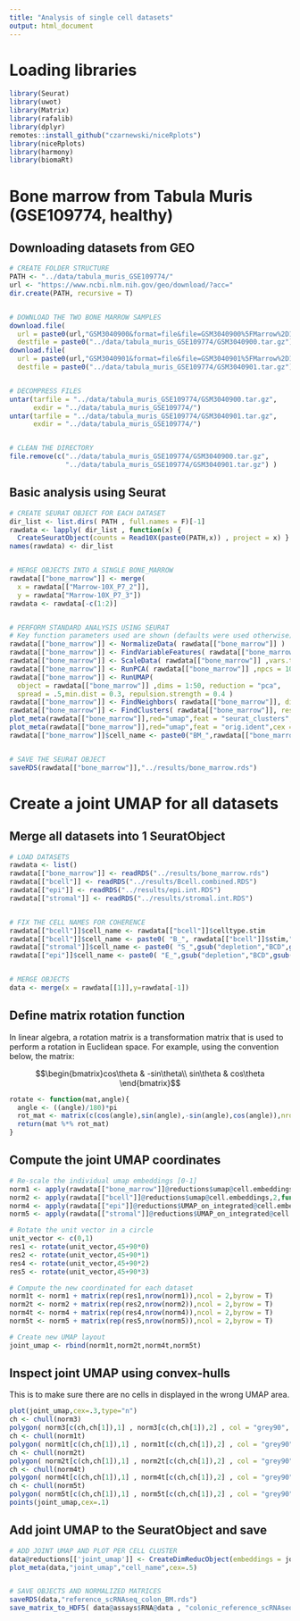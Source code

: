 ```yaml
---
title: "Analysis of single cell datasets"
output: html_document
---
```



# Loading libraries

```r
library(Seurat)
library(uwot)
library(Matrix)
library(rafalib)
library(dplyr)
remotes::install_github("czarnewski/niceRplots")
library(niceRplots)
library(harmony)
library(biomaRt)
```


# Bone marrow from Tabula Muris (GSE109774, healthy)

## Downloading datasets from GEO

```r
# CREATE FOLDER STRUCTURE
PATH <- "../data/tabula_muris_GSE109774/"
url <- "https://www.ncbi.nlm.nih.gov/geo/download/?acc="
dir.create(PATH, recursive = T)


# DOWNLOAD THE TWO BONE MARROW SAMPLES
download.file(
  url = paste0(url,"GSM3040900&format=file&file=GSM3040900%5FMarrow%2D10X%5FP7%5F2%2Etar%2Egz"),
  destfile = paste0("../data/tabula_muris_GSE109774/GSM3040900.tar.gz"))
download.file(
  url = paste0(url,"GSM3040901&format=file&file=GSM3040901%5FMarrow%2D10X%5FP7%5F3%2Etar%2Egz"),
  destfile = paste0("../data/tabula_muris_GSE109774/GSM3040901.tar.gz"))


# DECOMPRESS FILES
untar(tarfile = "../data/tabula_muris_GSE109774/GSM3040900.tar.gz",
      exdir = "../data/tabula_muris_GSE109774/")
untar(tarfile = "../data/tabula_muris_GSE109774/GSM3040901.tar.gz",
      exdir = "../data/tabula_muris_GSE109774/")


# CLEAN THE DIRECTORY
file.remove(c("../data/tabula_muris_GSE109774/GSM3040900.tar.gz",
              "../data/tabula_muris_GSE109774/GSM3040901.tar.gz") )
```


## Basic analysis using Seurat

```r
# CREATE SEURAT OBJECT FOR EACH DATASET
dir_list <- list.dirs( PATH , full.names = F)[-1]
rawdata <- lapply( dir_list , function(x) {
  CreateSeuratObject(counts = Read10X(paste0(PATH,x)) , project = x) } )
names(rawdata) <- dir_list


# MERGE OBJECTS INTO A SINGLE BONE_MARROW
rawdata[["bone_marrow"]] <- merge(
  x = rawdata[["Marrow-10X_P7_2"]],
  y = rawdata["Marrow-10X_P7_3"])
rawdata <- rawdata[-c(1:2)]


# PERFORM STANDARD ANALYSIS USING SEURAT
# Key function parameters used are shown (defaults were used otherwise)
rawdata[["bone_marrow"]] <- NormalizeData( rawdata[["bone_marrow"]] )
rawdata[["bone_marrow"]] <- FindVariableFeatures( rawdata[["bone_marrow"]],nfeatures = 4000 )
rawdata[["bone_marrow"]] <- ScaleData( rawdata[["bone_marrow"]] ,vars.to.regress = "nFeature_RNA")
rawdata[["bone_marrow"]] <- RunPCA( rawdata[["bone_marrow"]] ,npcs = 100 )
rawdata[["bone_marrow"]] <- RunUMAP(
  object = rawdata[["bone_marrow"]] ,dims = 1:50, reduction = "pca",
  spread = .5,min.dist = 0.3, repulsion.strength = 0.4 )
rawdata[["bone_marrow"]] <- FindNeighbors( rawdata[["bone_marrow"]], dims = 1:30, reduction = "pca" )
rawdata[["bone_marrow"]] <- FindClusters( rawdata[["bone_marrow"]], resolution = 1 )
plot_meta(rawdata[["bone_marrow"]],red="umap",feat = "seurat_clusters",cex = 0.5)
plot_meta(rawdata[["bone_marrow"]],red="umap",feat = "orig.ident",cex = 0.5)
rawdata[["bone_marrow"]]$cell_name <- paste0("BM_",rawdata[["bone_marrow"]]$seurat_clusters)


# SAVE THE SEURAT OBJECT
saveRDS(rawdata[["bone_marrow"]],"../results/bone_marrow.rds")
```


# Create a joint UMAP for all datasets

## Merge all datasets into 1 SeuratObject

```r
# LOAD DATASETS
rawdata <- list()
rawdata[["bone_marrow"]] <- readRDS("../results/bone_marrow.rds")
rawdata[["bcell"]] <- readRDS("../results/Bcell.combined.RDS")
rawdata[["epi"]] <- readRDS("../results/epi.int.RDS")
rawdata[["stromal"]] <- readRDS("../results/stromal.int.RDS")


# FIX THE CELL NAMES FOR COHERENCE
rawdata[["bcell"]]$cell_name <- rawdata[["bcell"]]$celltype.stim
rawdata[["bcell"]]$cell_name <- paste0( "B_", rawdata[["bcell"]]$stim,"_",rawdata[["bcell"]]$celltype )
rawdata[["stromal"]]$cell_name <- paste0( "S_",gsub("depletion","BCD",gsub("control","CTRL",(rawdata[["stromal"]]$old.ident))), "_", rawdata[["stromal"]]$integrated_snn_res.0.2  )
rawdata[["epi"]]$cell_name <- paste0( "E_",gsub("depletion","BCD",gsub("control","CTRL",(rawdata[["epi"]]$old.ident))),"_",rawdata[["epi"]]$integrated_snn_res.0.3 )


# MERGE OBJECTS
data <- merge(x = rawdata[[1]],y=rawdata[-1])
```


## Define matrix rotation function

In linear algebra, a rotation matrix is a transformation matrix that is used to perform a rotation in Euclidean space. For example, using the convention below, the matrix:

$$\begin{bmatrix}cos\theta & -sin\theta\\ sin\theta & cos\theta \end{bmatrix}$$

```r
rotate <- function(mat,angle){
  angle <- ((angle)/180)*pi
  rot_mat <- matrix(c(cos(angle),sin(angle),-sin(angle),cos(angle)),nrow = 2,byrow = T)
  return(mat %*% rot_mat)
}
```


## Compute the joint UMAP coordinates

```r
# Re-scale the individual umap embeddings [0-1]
norm1 <- apply(rawdata[["bone_marrow"]]@reductions$umap@cell.embeddings,2,function(x) (x-min(x))/(max(x)-min(x)) )
norm2 <- apply(rawdata[["bcell"]]@reductions$umap@cell.embeddings,2,function(x) (x-min(x))/(max(x)-min(x)) )
norm4 <- apply(rawdata[["epi"]]@reductions$UMAP_on_integrated@cell.embeddings,2,function(x) (x-min(x))/(max(x)-min(x)) )
norm5 <- apply(rawdata[["stromal"]]@reductions$UMAP_on_integrated@cell.embeddings,2,function(x) (x-min(x))/(max(x)-min(x)) )

# Rotate the unit vector in a circle
unit_vector <- c(0,1)
res1 <- rotate(unit_vector,45+90*0)
res2 <- rotate(unit_vector,45+90*1)
res4 <- rotate(unit_vector,45+90*2)
res5 <- rotate(unit_vector,45+90*3)

# Compute the new coordinated for each dataset
norm1t <- norm1 + matrix(rep(res1,nrow(norm1)),ncol = 2,byrow = T)
norm2t <- norm2 + matrix(rep(res2,nrow(norm2)),ncol = 2,byrow = T)
norm4t <- norm4 + matrix(rep(res4,nrow(norm4)),ncol = 2,byrow = T)
norm5t <- norm5 + matrix(rep(res5,nrow(norm5)),ncol = 2,byrow = T)

# Create new UMAP layout
joint_umap <- rbind(norm1t,norm2t,norm4t,norm5t)
```

## Inspect joint UMAP using convex-hulls

This is to make sure there are no cells in displayed in the wrong UMAP area.

```r
plot(joint_umap,cex=.3,type="n")
ch <- chull(norm3)
polygon( norm3[c(ch,ch[1]),1] , norm3[c(ch,ch[1]),2] , col = "grey90", border = "grey80")
ch <- chull(norm1t)
polygon( norm1t[c(ch,ch[1]),1] , norm1t[c(ch,ch[1]),2] , col = "grey90", border = "grey80")
ch <- chull(norm2t)
polygon( norm2t[c(ch,ch[1]),1] , norm2t[c(ch,ch[1]),2] , col = "grey90", border = "grey80")
ch <- chull(norm4t)
polygon( norm4t[c(ch,ch[1]),1] , norm4t[c(ch,ch[1]),2] , col = "grey90", border = "grey80")
ch <- chull(norm5t)
polygon( norm5t[c(ch,ch[1]),1] , norm5t[c(ch,ch[1]),2] , col = "grey90", border = "grey80")
points(joint_umap,cex=.1)
```

## Add joint UMAP to the SeuratObject and save

```r
# ADD JOINT UMAP AND PLOT PER CELL CLUSTER
data@reductions[['joint_umap']] <- CreateDimReducObject(embeddings = joint_umap)
plot_meta(data,"joint_umap","cell_name",cex=.5)


# SAVE OBJECTS AND NORMALIZED MATRICES
saveRDS(data,"reference_scRNAseq_colon_BM.rds")
save_matrix_to_HDF5( data@assays$RNA@data , "colonic_reference_scRNAseq_normcounts.h5" )
```
